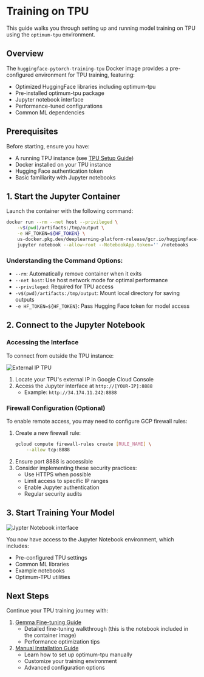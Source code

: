 # Training on TPU

This guide walks you through setting up and running model training on TPU using the `optimum-tpu` environment.

## Overview

The `huggingface-pytorch-training-tpu` Docker image provides a pre-configured environment for TPU training, featuring:
- Optimized HuggingFace libraries including optimum-tpu
- Pre-installed optimum-tpu package
- Jupyter notebook interface
- Performance-tuned configurations
- Common ML dependencies

## Prerequisites

Before starting, ensure you have:
- A running TPU instance (see [TPU Setup Guide](./setup))
- Docker installed on your TPU instance
- Hugging Face authentication token
- Basic familiarity with Jupyter notebooks

## 1. Start the Jupyter Container

Launch the container with the following command:

```bash
docker run --rm --net host --privileged \
    -v$(pwd)/artifacts:/tmp/output \
    -e HF_TOKEN=${HF_TOKEN} \
    us-docker.pkg.dev/deeplearning-platform-release/gcr.io/huggingface-pytorch-training-tpu.2.5.1.transformers.4.46.3.py310 \
    jupyter notebook --allow-root --NotebookApp.token='' /notebooks
```

### Understanding the Command Options:
- `--rm`: Automatically remove container when it exits
- `--net host`: Use host network mode for optimal performance
- `--privileged`: Required for TPU access
- `-v$(pwd)/artifacts:/tmp/output`: Mount local directory for saving outputs
- `-e HF_TOKEN=${HF_TOKEN}`: Pass Hugging Face token for model access

## 2. Connect to the Jupyter Notebook

### Accessing the Interface
To connect from outside the TPU instance:

![External IP TPU](https://huggingface.co/datasets/huggingface/documentation-images/resolve/main/optimum/tpu/gcp_ssh_tpu.png/get_external_ip_tpu.png)

1. Locate your TPU's external IP in Google Cloud Console
2. Access the Jupyter interface at `http://[YOUR-IP]:8888`
   - Example: `http://34.174.11.242:8888`

### Firewall Configuration (Optional)

To enable remote access, you may need to configure GCP firewall rules:
1. Create a new firewall rule:
   ```bash
   gcloud compute firewall-rules create [RULE_NAME] \
       --allow tcp:8888
   ```
2. Ensure port 8888 is accessible
3. Consider implementing these security practices:
   - Use HTTPS when possible
   - Limit access to specific IP ranges
   - Enable Jupyter authentication
   - Regular security audits

## 3. Start Training Your Model

![Jypter Notebook interface](https://huggingface.co/datasets/huggingface/documentation-images/resolve/main/optimum/tpu/jupyter_notebook.png)

You now have access to the Jupyter Notebook environment, which includes:
- Pre-configured TPU settings
- Common ML libraries
- Example notebooks
- Optimum-TPU utilities

## Next Steps

Continue your TPU training journey with:
1. [Gemma Fine-tuning Guide](./howto/finetune-gemma)
   - Detailed fine-tuning walkthrough (this is the notebook included in the container image)
   - Performance optimization tips
2. [Manual Installation Guide](./howto/manual_installation_optimum-tpu)
   - Learn how to set up optimum-tpu manually
   - Customize your training environment
   - Advanced configuration options

